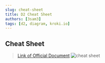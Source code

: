 ```yaml
---
slug: cheat-sheet
title: D2 Cheat Sheet
authors: [3sam3]
tags: [d2, diagram, kroki.io]
---
```


## Cheat Sheet

> [Link of Official Document](https://d2lang.com/ko/tour/cheat-sheet)
> ![cheat sheet](https://d2lang.com/ko/assets/images/cheatsheet-f339f7f54341094c52b5e805cc196dc9.png)


